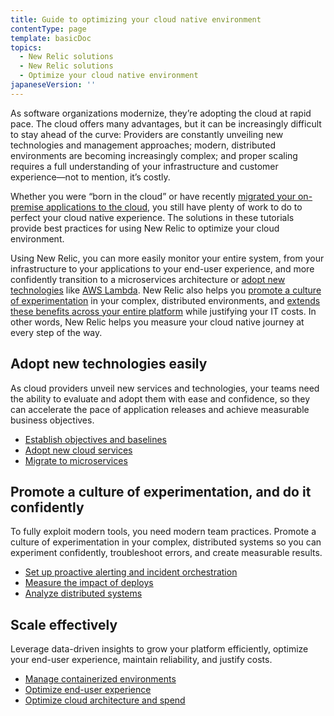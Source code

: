```yaml
---
title: Guide to optimizing your cloud native environment
contentType: page
template: basicDoc
topics:
  - New Relic solutions
  - New Relic solutions
  - Optimize your cloud native environment
japaneseVersion: ''
---
```


As software organizations modernize, they’re adopting the cloud at rapid pace. The cloud offers many advantages, but it can be increasingly difficult to stay ahead of the curve: Providers are constantly unveiling new technologies and management approaches; modern, distributed environments are becoming increasingly complex; and proper scaling requires a full understanding of your infrastructure and customer experience—not to mention, it’s costly.

Whether you were “born in the cloud” or have recently [migrated your on-premise applications to the cloud](https://docs.newrelic.com/docs/using-new-relic/welcome-new-relic/plan-your-cloud-adoption-strategy/guide-planning-your-cloud-adoption-strategy), you still have plenty of work to do to perfect your cloud native experience. The solutions in these tutorials provide best practices for using New Relic to optimize your cloud environment.

Using New Relic, you can more easily monitor your entire system, from your infrastructure to your applications to your end-user experience, and more confidently transition to a microservices architecture or [adopt new technologies](#adopt) like [AWS Lambda](https://aws.amazon.com/lambda/). New Relic also helps you [promote a culture of experimentation](#experimentation) in your complex, distributed environments, and [extends these benefits across your entire platform](scale) while justifying your IT costs. In other words, New Relic helps you measure your cloud native journey at every step of the way.

## Adopt new technologies easily

As cloud providers unveil new services and technologies, your teams need the ability to evaluate and adopt them with ease and confidence, so they can accelerate the pace of application releases and achieve measurable business objectives.

* [Establish objectives and baselines](https://docs.newrelic.com/docs/1-adopt-easily-establish-objectives-baselines-define-team-slos)
* [Adopt new cloud services](https://docs.newrelic.com/docs/2-adopt-easily-adopt-cloud-services)
* [Migrate to microservices](https://docs.newrelic.com/docs/3-adopt-easily-migrate-microservices)

## Promote a culture of experimentation, and do it confidently

To fully exploit modern tools, you need modern team practices. Promote a culture of experimentation in your complex, distributed systems so you can experiment confidently, troubleshoot errors, and create measurable results.

* [Set up proactive alerting and incident orchestration](https://docs.newrelic.com/docs/4-fail-fast-set-proactive-alerts-align-teams-tools-processes-incident-response)
* [Measure the impact of deploys](https://docs.newrelic.com/docs/5-fail-fast-iterate-measure-impact-track-metrics-after-deployments)
* [Analyze distributed systems](https://docs.newrelic.com/docs/6-fail-fast-analyze-distributed-systems)

## Scale effectively

Leverage data-driven insights to grow your platform efficiently, optimize your end-user experience, maintain reliability, and justify costs.

* [Manage containerized environments](https://docs.newrelic.com/docs/7-scale-better-manage-your-containerized-environment)
* [Optimize end-user experience](https://docs.newrelic.com/docs/8-scale-better-customer-experience-improvement-track-experience-indicators)
* [Optimize cloud architecture and spend](https://docs.newrelic.com/docs/9-scale-better-optimize-cloud-architecture-spend-continuously-improve-your-modern-cloud-environment)
